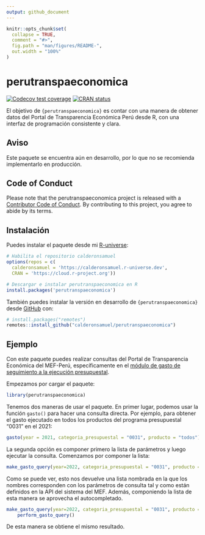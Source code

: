 ```yaml
---
output: github_document
---
```


<!-- README.md is generated from README.Rmd. Please edit that file -->

```r
knitr::opts_chunk$set(
  collapse = TRUE,
  comment = "#>",
  fig.path = "man/figures/README-",
  out.width = "100%"
)
```

# perutranspaeconomica

<!-- badges: start -->
[![Codecov test coverage](https://codecov.io/gh/calderonsamuel/perutranspaeconomica/branch/main/graph/badge.svg)](https://app.codecov.io/gh/calderonsamuel/perutranspaeconomica?branch=main)
[![CRAN status](https://www.r-pkg.org/badges/version/perutranspaeconomica)](https://CRAN.R-project.org/package=perutranspaeconomica)
<!-- badges: end -->

El objetivo de `{perutranspaeconomica}` es contar con una manera de obtener datos del Portal de Transparencia Económica Perú desde R, con una interfaz de programación consistente y clara.

## Aviso

Este paquete se encuentra aún en desarrollo, por lo que no se recomienda implementarlo en producción.

## Code of Conduct

Please note that the perutranspaeconomica project is released with a [Contributor Code of Conduct](https://contributor-covenant.org/version/2/1/CODE_OF_CONDUCT.html). By contributing to this project, you agree to abide by its terms.


## Instalación

Puedes instalar el paquete desde mi [R-universe](https://calderonsamuel.r-universe.dev/):

```r
# Habilita el repositorio calderonsamuel
options(repos = c(
  calderonsamuel = 'https://calderonsamuel.r-universe.dev',
  CRAN = 'https://cloud.r-project.org'))

# Descargar e instalar perutranspaeconomica en R
install.packages('perutranspaeconomica')
```


También puedes instalar la versión en desarrollo de `{perutranspaeconomica}` desde [GitHub](https://github.com/) con:

``` r
# install.packages("remotes")
remotes::install_github("calderonsamuel/perutranspaeconomica")
```

## Ejemplo

Con este paquete puedes realizar consultas del Portal de Transparencia Económica del MEF-Perú, específicamente en el [módulo de gasto de seguimiento a la ejecución presupuestal](https://www.mef.gob.pe/es/?option=com_content&language=es-ES&Itemid=100944&lang=es-ES&view=article&id=504).

Empezamos por cargar el paquete:

```r
library(perutranspaeconomica)
```

Tenemos dos maneras de usar el paquete. En primer lugar, podemos usar la función `gasto()` para hacer una consulta directa. Por ejemplo, para obtener el gasto ejecutado en todos los productos del programa presupuestal "0031" en el 2021:

```r
gasto(year = 2021, categoria_presupuestal = "0031", producto = "todos")
```

La segunda opción es componer primero la lista de parámetros y luego ejecutar la consulta. Comenzamos por componer la lista:

```r
make_gasto_query(year=2022, categoria_presupuestal = "0031", producto = "todos")
```

Como se puede ver, esto nos devuelve una lista nombrada en la que los nombres corresponden con los parámetros de consulta tal y como están definidos en la API del sistema del MEF. Además, componiendo la lista de esta manera se aprovecha el autocompletado.

```r
make_gasto_query(year=2022, categoria_presupuestal = "0031", producto = "todos") |> 
    perform_gasto_query()
```

De esta manera se obtiene el mismo resultado.







